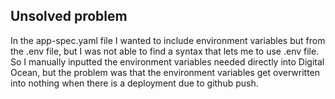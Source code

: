 ## Unsolved problem

In the app-spec.yaml file I wanted to include environment variables but from the .env file, but I was not able to find a syntax that lets me to use .env file.
So I manually inputted the environment variables needed directly into Digital Ocean, but the problem was that the environment variables get overwritten into nothing when there is a deployment due to github push.